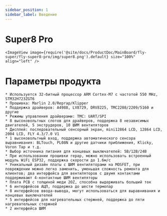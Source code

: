 ```yaml
---
sidebar_position: 1
sidebar_label: Введение
---
```




# Super8 Pro

    <ImageView image={require('@site/docs/ProductDoc/MainBoard/fly-super/fly-super8-pro/img/super8.png').default} size="100%" align="left" />


# Параметры продукта

    * Используется 32-битный процессор ARM Cortex-M7 с частотой 550 MHz, STM32H723ZGT6
    * Прошивка: Marlin 2.0/Reprap/Klipper
    * Поддержка драйверов: A4988, LV8729, DRV8225, TMC2208/2209/5160 и другие
    * Режимы управления драйверами: TMC: UART/SPI
    * 8 высоковольтных слотов для драйверов, поддержка 8 независимых двигателей, 5 экструдеров, 10 ШИМ вентиляторов
    * Дисплей: последовательный сенсорный экран, mini12864 LCD, 12864 LCD, 2004 LCD, FLY 4.3/7.0 V1
    * 1 высоковольтный вход, поддержка автоматического сенсора выравнивания: BLTouch, PL08N и другие датчики приближения, Klicky, Voron Tap и т.д.
    * Выбор источника питания для концевых выключателей: 5В/12В/24В
    * При использовании прошивки repap, можно использовать встроенный модуль WiFi ESP32, поддержка скорости до 1.6м/с
    * Уникальный дизайн платы с ШИМ вентиляторами на MOSFET, при повреждении можно легко заменить, уменьшая сложность ремонта для клиентов; два интерфейса для вентиляторов с двумя контактами поддерживают 4-контактные ШИМ вентиляторы
    * Плата PCB с толщиной меди 2OZ, способна выдерживать больший ток
    * 6 интерфейсов АЦП, поддержка до шести термопар
    * 8 интерфейсов ввода-вывода, могут использоваться для выравнивания и концевых выключателей
    * 5 интерфейсов для нагревательных стержней, поддержка до пяти нагревательных стержней
    * 2 интерфейса ШИМ